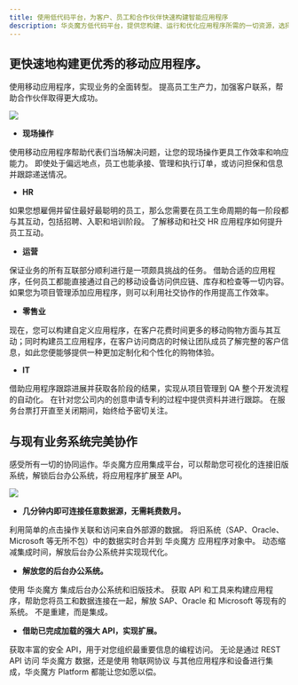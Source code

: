 ```yaml
---
title: 使用低代码平台，为客户、员工和合作伙伴快速构建智能应用程序
description: 华炎魔方低代码平台，提供您构建、运行和优化应用程序所需的一切资源，选择可靠的 App 应用程序帮助您联系员工，接洽客户，连接所有数据。
---
```


## 更快速地构建更优秀的移动应用程序。

使用移动应用程序，实现业务的全面转型。 提高员工生产力，加强客户联系，帮助合作伙伴取得更大成功。

 ![](https://console.steedos.cn/api/files/images/YQCi8L2zTBLSQ5mQv)

* **现场操作**

使用移动应用程序帮助代表们当场解决问题，让您的现场操作更具工作效率和响应能力。 即使处于偏远地点，员工也能承接、管理和执行订单，或访问担保和信息并跟踪递送情况。

* **HR**

如果您想雇佣并留住最好最聪明的员工，那么您需要在员工生命周期的每一阶段都与其互动，包括招聘、入职和培训阶段。 了解移动和社交 HR 应用程序如何提升员工互动。

* **运营**

保证业务的所有互联部分顺利进行是一项颇具挑战的任务。 借助合适的应用程序，任何员工都能直接通过自己的移动设备访问供应链、库存和检查等一切内容。 如果您为项目管理添加应用程序，则可以利用社交协作的作用提高工作效率。

* **零售业**

现在，您可以构建自定义应用程序，在客户花费时间更多的移动购物方面与其互动；同时构建员工应用程序，在客户访问商店的时候让团队成员了解完整的客户信息，如此您便能够提供一种更加定制化和个性化的购物体验。

* **IT**

借助应用程序跟踪进展并获取各阶段的结果，实现从项目管理到 QA 整个开发流程的自动化。 在针对您公司内的创意申请专利的过程中提供资料并进行跟踪。 在服务台票打开直至关闭期间，始终给予密切关注。

## 与现有业务系统完美协作

感受所有一切的协同运作。华炎魔方应用集成平台，可以帮助您可视化的连接旧版系统，解锁后台办公系统，将应用程序扩展至 API。

 ![](https://console.steedos.cn/api/files/images/9gYH7MqyepG6SeXXW)

* **几分钟内即可连接任意数据源，无需耗费数月。**

利用简单的点击操作关联和访问来自外部源的数据。 将旧系统（SAP、Oracle、Microsoft 等无所不包）中的数据实时合并到 华炎魔方 应用程序对象中。 动态缩减集成时间，解放后台办公系统并实现现代化。

* **解放您的后台办公系统。**

使用 华炎魔方 集成后台办公系统和旧版技术。 获取 API 和工具来构建应用程序，帮助您将员工和数据连接在一起，解放 SAP、Oracle 和 Microsoft 等现有的系统。 不是重建，而是集成。

* **借助已完成加载的强大 API，实现扩展。**

获取丰富的安全 API，用于对您组织最重要信息的编程访问。 无论是通过 REST API 访问 华炎魔方 数据，还是使用 物联网协议 与其他应用程序和设备进行集成，华炎魔方 Platform 都能让您如愿以偿。